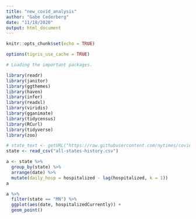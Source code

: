 ```yaml
---
title: "new_covid_analysis"
author: "Gabe Cederberg"
date: "11/18/2020"
output: html_document
---
```


```r
knitr::opts_chunk$set(echo = TRUE)

options(tigris_use_cache = TRUE)

# Loading the important packages.

library(readr)
library(janitor)
library(ggthemes)
library(haven)
library(infer)
library(readxl)
library(viridis)  
library(gganimate)
library(tidycensus)
library(RCurl)
library(tidyverse)
library(zoo)
```

```r
# state_text <- getURL("https://raw.githubusercontent.com/nytimes/covid-19-data/master/us-counties.csv")
state <- read_csv("all-states-history.csv")

a <- state %>% 
  group_by(state) %>% 
  arrange(date) %>% 
  mutate(daily_hosp = hospitalized - lag(hospitalized, k = 1))
a

a %>% 
  filter(state == "MN") %>% 
  ggplot(aes(date, hospitalizedCurrently)) +
  geom_point()
```

